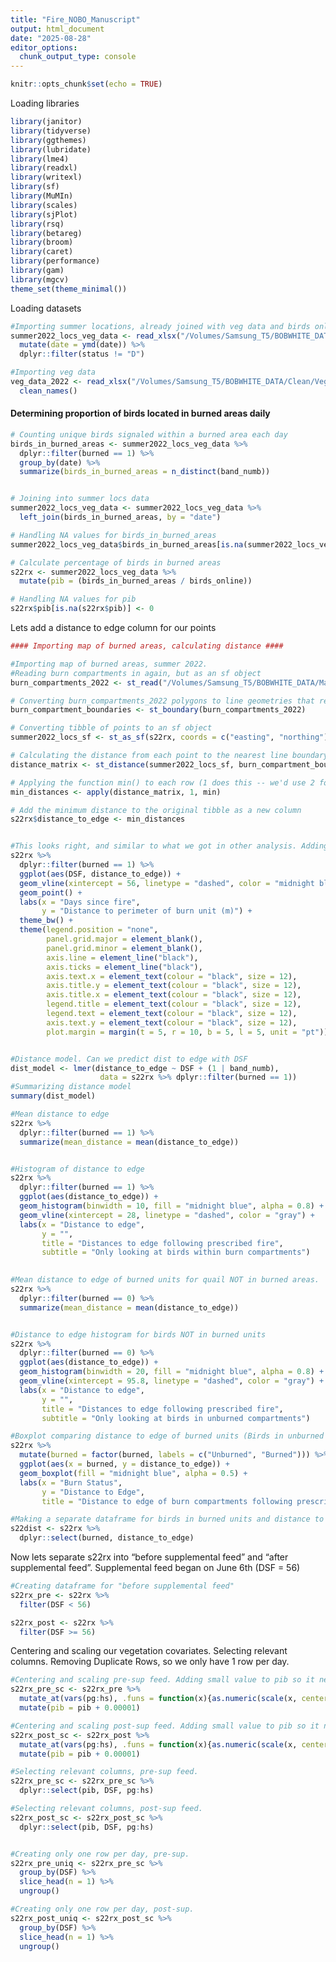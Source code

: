 ```yaml
---
title: "Fire_NOBO_Manuscript"
output: html_document
date: "2025-08-28"
editor_options: 
  chunk_output_type: console
---
```


```r
knitr::opts_chunk$set(echo = TRUE)
```

Loading libraries
```r
library(janitor)
library(tidyverse)
library(ggthemes)
library(lubridate)
library(lme4)
library(readxl)
library(writexl)
library(sf)
library(MuMIn)
library(scales)
library(sjPlot)
library(rsq)
library(betareg)
library(broom)
library(caret)
library(performance)
library(gam)
library(mgcv)
theme_set(theme_minimal())
```

Loading datasets
```r
#Importing summer locations, already joined with veg data and birds online.
summer2022_locs_veg_data <- read_xlsx("/Volumes/Samsung_T5/BOBWHITE_DATA/Clean/SummerLocations/Summer2022/summer_2022_points_veg_CorrectBirdsOnline.xlsx") %>%
  mutate(date = ymd(date)) %>%
  dplyr::filter(status != "D") 

#Importing veg data
veg_data_2022 <- read_xlsx("/Volumes/Samsung_T5/BOBWHITE_DATA/Clean/VegSurveys/VegSurveys2022.xlsx") %>%
  clean_names()

```


#### Determining proportion of birds located in burned areas daily ####
```r
# Counting unique birds signaled within a burned area each day
birds_in_burned_areas <- summer2022_locs_veg_data %>%
  dplyr::filter(burned == 1) %>%
  group_by(date) %>%
  summarize(birds_in_burned_areas = n_distinct(band_numb))


# Joining into summer locs data
summer2022_locs_veg_data <- summer2022_locs_veg_data %>%
  left_join(birds_in_burned_areas, by = "date")

# Handling NA values for birds_in_burned_areas
summer2022_locs_veg_data$birds_in_burned_areas[is.na(summer2022_locs_veg_data$birds_in_burned_areas)] <- 0

# Calculate percentage of birds in burned areas
s22rx <- summer2022_locs_veg_data %>%
  mutate(pib = (birds_in_burned_areas / birds_online))

# Handling NA values for pib
s22rx$pib[is.na(s22rx$pib)] <- 0
```


Lets add a distance to edge column for our points 
```r
#### Importing map of burned areas, calculating distance ####

#Importing map of burned areas, summer 2022.
#Reading burn compartments in again, but as an sf object
burn_compartments_2022 <- st_read("/Volumes/Samsung_T5/BOBWHITE_DATA/Maps/2022_burn_compartments/Polygons/NoAG_NoHW/2022_burn_units_NoAG_NoHW.shp")

# Converting burn_compartments_2022 polygons to line geometries that represent their boundaries. This is necessary to calc min distances later.
burn_compartment_boundaries <- st_boundary(burn_compartments_2022)

# Converting tibble of points to an sf object
summer2022_locs_sf <- st_as_sf(s22rx, coords = c("easting", "northing"), crs = st_crs(burn_compartments_2022))

# Calculating the distance from each point to the nearest line boundary of the burn compartments, storing it in matrix
distance_matrix <- st_distance(summer2022_locs_sf, burn_compartment_boundaries)

# Applying the function min() to each row (1 does this -- we'd use 2 for columns) in the distance matrix
min_distances <- apply(distance_matrix, 1, min)

# Add the minimum distance to the original tibble as a new column
s22rx$distance_to_edge <- min_distances


#This looks right, and similar to what we got in other analysis. Adding a vline to DSF = 56 (Date of supplemental feeding)
s22rx %>%
  dplyr::filter(burned == 1) %>%
  ggplot(aes(DSF, distance_to_edge)) +
  geom_vline(xintercept = 56, linetype = "dashed", color = "midnight blue") +
  geom_point() +
  labs(x = "Days since fire",
       y = "Distance to perimeter of burn unit (m)") +
  theme_bw() +
  theme(legend.position = "none",
        panel.grid.major = element_blank(),
        panel.grid.minor = element_blank(),
        axis.line = element_line("black"),
        axis.ticks = element_line("black"),
        axis.text.x = element_text(colour = "black", size = 12),
        axis.title.y = element_text(colour = "black", size = 12),
        axis.title.x = element_text(colour = "black", size = 12),
        legend.title = element_text(colour = "black", size = 12),
        legend.text = element_text(colour = "black", size = 12),
        axis.text.y = element_text(colour = "black", size = 12),
        plot.margin = margin(t = 5, r = 10, b = 5, l = 5, unit = "pt"))


#Distance model. Can we predict dist to edge with DSF
dist_model <- lmer(distance_to_edge ~ DSF + (1 | band_numb), 
                    data = s22rx %>% dplyr::filter(burned == 1))
#Summarizing distance model
summary(dist_model)

#Mean distance to edge
s22rx %>%
  dplyr::filter(burned == 1) %>%
  summarize(mean_distance = mean(distance_to_edge))


#Histogram of distance to edge
s22rx %>%
  dplyr::filter(burned == 1) %>%
  ggplot(aes(distance_to_edge)) +
  geom_histogram(binwidth = 10, fill = "midnight blue", alpha = 0.8) + 
  geom_vline(xintercept = 28, linetype = "dashed", color = "gray") +
  labs(x = "Distance to edge",
       y = "",
       title = "Distances to edge following prescribed fire",
       subtitle = "Only looking at birds within burn compartments")

  
#Mean distance to edge of burned units for quail NOT in burned areas.
s22rx %>%
  dplyr::filter(burned == 0) %>%
  summarize(mean_distance = mean(distance_to_edge))


#Distance to edge histogram for birds NOT in burned units
s22rx %>%
  dplyr::filter(burned == 0) %>%
  ggplot(aes(distance_to_edge)) +
  geom_histogram(binwidth = 20, fill = "midnight blue", alpha = 0.8) + 
  geom_vline(xintercept = 95.8, linetype = "dashed", color = "gray") +
  labs(x = "Distance to edge",
       y = "",
       title = "Distances to edge following prescribed fire",
       subtitle = "Only looking at birds in unburned compartments")

#Boxplot comparing distance to edge of burned units (Birds in unburned areas vs birds in burned areas)
s22rx %>%
  mutate(burned = factor(burned, labels = c("Unburned", "Burned"))) %>%
  ggplot(aes(x = burned, y = distance_to_edge)) +
  geom_boxplot(fill = "midnight blue", alpha = 0.5) +
  labs(x = "Burn Status",
       y = "Distance to Edge",
       title = "Distance to edge of burn compartments following prescribed fire")

#Making a separate dataframe for birds in burned units and distance to edge.
s22dist <- s22rx %>%
  dplyr::select(burned, distance_to_edge)
```


Now lets separate s22rx into "before supplemental feed" and "after supplemental feed". 
Supplemental feed began on June 6th (DSF = 56)
```r
#Creating dataframe for "before supplemental feed"
s22rx_pre <- s22rx %>%
  filter(DSF < 56)

s22rx_post <- s22rx %>%
  filter(DSF >= 56)
```


Centering and scaling our vegetation covariates. Selecting relevant columns.
Removing Duplicate Rows, so we only have 1 row per day.
```r
#Centering and scaling pre-sup feed. Adding small value to pib so it never = 0. 
s22rx_pre_sc <- s22rx_pre %>% 
  mutate_at(vars(pg:hs), .funs = function(x){as.numeric(scale(x, center = T))}) %>%
  mutate(pib = pib + 0.00001)

#Centering and scaling post-sup feed. Adding small value to pib so it never = 0. 
s22rx_post_sc <- s22rx_post %>% 
  mutate_at(vars(pg:hs), .funs = function(x){as.numeric(scale(x, center = T))}) %>%
  mutate(pib = pib + 0.00001)

#Selecting relevant columns, pre-sup feed.
s22rx_pre_sc <- s22rx_pre_sc %>%
  dplyr::select(pib, DSF, pg:hs)

#Selecting relevant columns, post-sup feed.
s22rx_post_sc <- s22rx_post_sc %>%
  dplyr::select(pib, DSF, pg:hs)


#Creating only one row per day, pre-sup.
s22rx_pre_uniq <- s22rx_pre_sc %>% 
  group_by(DSF) %>%
  slice_head(n = 1) %>%
  ungroup()

#Creating only one row per day, post-sup.
s22rx_post_uniq <- s22rx_post_sc %>% 
  group_by(DSF) %>%
  slice_head(n = 1) %>%
  ungroup()
```


```r

```

